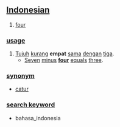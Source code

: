 == [[Indonesian]] ==

# [[four]]

=== [[usage]] ===
# [[tujuh|Tujuh]] [[kurang]] '''empat''' [[sama]] [[dengan]] [[tiga]].
#* [[seven|Seven]] [[minus]] '''[[four]]''' [[equal]]s [[three]].

=== [[synonym]] ===
* [[catur]]

=== [[search keyword]] ===
* bahasa_indonesia